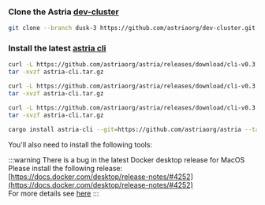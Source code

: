 ### Clone the Astria [dev-cluster](https://github.com/astriaorg/dev-cluster/tree/main)

```bash
git clone --branch dusk-3 https://github.com/astriaorg/dev-cluster.git
```

### Install the latest [astria cli](https://github.com/astriaorg/astria/releases/tag/cli-v0.2.2)


<Tabs>
  <TabItem value="ARM Mac" label="ARM Mac" default>

  ```bash
  curl -L https://github.com/astriaorg/astria/releases/download/cli-v0.3.1/astria-cli-aarch64-apple-darwin.tar.gz > astria-cli.tar.gz
  tar -xvzf astria-cli.tar.gz
  ```

  </TabItem>
  <TabItem value="X86_64 Mac" label="X86_64 Mac">

  ```bash
  curl -L https://github.com/astriaorg/astria/releases/download/cli-v0.3.1/astria-cli-x86_64-apple-darwin.tar.gz > astria-cli.tar.gz
  tar -xvzf astria-cli.tar.gz
  ``` 

  </TabItem>
  <TabItem value="x86_64 Linux" label="x86_64 Linux">

  ```bash
  curl -L https://github.com/astriaorg/astria/releases/download/cli-v0.3.1/astria-cli-x86_64-unknown-linux-gnu.tar.gz > astria-cli.tar.gz
  tar -xvzf astria-cli.tar.gz
  ```

  </TabItem>
   <TabItem value="From Source" label="From Source">

  ```bash
  cargo install astria-cli --git=https://github.com/astriaorg/astria --tag=cli-v0.3.1 --locked
  ```

  </TabItem>
</Tabs>

You'll also need to install the following tools:

:::warning
There is a bug in the latest Docker desktop release for MacOS  
Please install the following release: [https://docs.docker.com/desktop/release-notes/#4252](https://docs.docker.com/desktop/release-notes/#4252)  
For more details see [here](https://github.com/docker/for-mac/issues/7100)
:::
